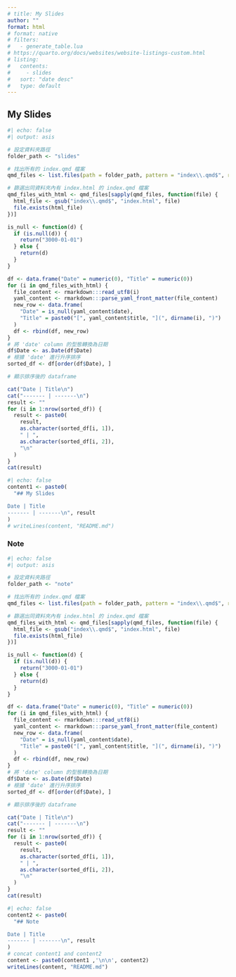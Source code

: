 ```yaml
---
# title: My Slides
author: ""
format: html
# format: native
# filters:
#   - generate_table.lua
# https://quarto.org/docs/websites/website-listings-custom.html
# listing:
#   contents: 
#     - slides
#   sort: "date desc"
#   type: default
---
```


## My Slides

```r
#| echo: false
#| output: asis

# 設定資料夾路徑
folder_path <- "slides"

# 找出所有的 index.qmd 檔案
qmd_files <- list.files(path = folder_path, pattern = "index\\.qmd$", recursive = TRUE, full.names = TRUE)

# 篩選出同資料夾內有 index.html 的 index.qmd 檔案
qmd_files_with_html <- qmd_files[sapply(qmd_files, function(file) {
  html_file <- gsub("index\\.qmd$", "index.html", file)
  file.exists(html_file)
})]

is_null <- function(d) {
  if (is.null(d)) {
    return("3000-01-01")
  } else {
    return(d)
  }
}

df <- data.frame("Date" = numeric(0), "Title" = numeric(0))
for (i in qmd_files_with_html) {
  file_content <- rmarkdown:::read_utf8(i)
  yaml_content <- rmarkdown:::parse_yaml_front_matter(file_content)
  new_row <- data.frame(
    "Date" = is_null(yaml_content$date),
    "Title" = paste0("[", yaml_content$title, "](", dirname(i), ")")
  )
  df <- rbind(df, new_row)
}
# 將 'date' column 的型態轉換為日期
df$Date <- as.Date(df$Date)
# 根據 'date' 進行升序排序
sorted_df <- df[order(df$Date), ]

# 顯示排序後的 dataframe

cat("Date | Title\n")
cat("------- | -------\n")
result <- ""
for (i in 1:nrow(sorted_df)) {
  result <- paste0(
    result,
    as.character(sorted_df[i, 1]),
    " | ",
    as.character(sorted_df[i, 2]),
    "\n"
  )
}
cat(result)
```

```r
#| echo: false
content1 <- paste0(
  "## My Slides

Date | Title
------- | -------\n", result
)
# writeLines(content, "README.md")
```


### Note

```r
#| echo: false
#| output: asis

# 設定資料夾路徑
folder_path <- "note"

# 找出所有的 index.qmd 檔案
qmd_files <- list.files(path = folder_path, pattern = "index\\.qmd$", recursive = TRUE, full.names = TRUE)

# 篩選出同資料夾內有 index.html 的 index.qmd 檔案
qmd_files_with_html <- qmd_files[sapply(qmd_files, function(file) {
  html_file <- gsub("index\\.qmd$", "index.html", file)
  file.exists(html_file)
})]

is_null <- function(d) {
  if (is.null(d)) {
    return("3000-01-01")
  } else {
    return(d)
  }
}

df <- data.frame("Date" = numeric(0), "Title" = numeric(0))
for (i in qmd_files_with_html) {
  file_content <- rmarkdown:::read_utf8(i)
  yaml_content <- rmarkdown:::parse_yaml_front_matter(file_content)
  new_row <- data.frame(
    "Date" = is_null(yaml_content$date),
    "Title" = paste0("[", yaml_content$title, "](", dirname(i), ")")
  )
  df <- rbind(df, new_row)
}
# 將 'date' column 的型態轉換為日期
df$Date <- as.Date(df$Date)
# 根據 'date' 進行升序排序
sorted_df <- df[order(df$Date), ]

# 顯示排序後的 dataframe

cat("Date | Title\n")
cat("------- | -------\n")
result <- ""
for (i in 1:nrow(sorted_df)) {
  result <- paste0(
    result,
    as.character(sorted_df[i, 1]),
    " | ",
    as.character(sorted_df[i, 2]),
    "\n"
  )
}
cat(result)
```

```r
#| echo: false
content2 <- paste0(
  "## Note

Date | Title
------- | -------\n", result
)
# concat content1 and content2
content <- paste0(content1 ,'\n\n', content2)
writeLines(content, "README.md")
```
